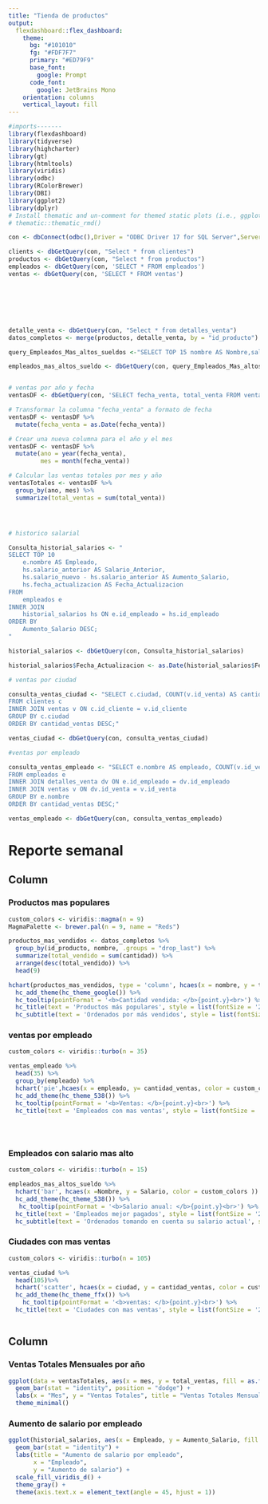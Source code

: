 ```yaml
---
title: "Tienda de productos"
output: 
  flexdashboard::flex_dashboard:
    theme:
      bg: "#101010"
      fg: "#FDF7F7" 
      primary: "#ED79F9"
      base_font:
        google: Prompt
      code_font:
        google: JetBrains Mono
    orientation: columns
    vertical_layout: fill
---
```


```r
#imports-------
library(flexdashboard)
library(tidyverse)
library(highcharter)
library(gt)
library(htmltools)
library(viridis)
library(odbc)
library(RColorBrewer)
library(DBI)
library(ggplot2)
library(dplyr)
# Install thematic and un-comment for themed static plots (i.e., ggplot2)
# thematic::thematic_rmd()
```


```r
con <- dbConnect(odbc(),Driver = "ODBC Driver 17 for SQL Server",Server = "DESKTOP-HGED49D\\SQLEXPRESS",Database = "Tienda",UID = "luisOwner",PWD = rstudioapi::askForPassword("1234"),Port = 1433)

clients <- dbGetQuery(con, "Select * from clientes")
productos <- dbGetQuery(con, "Select * from productos")
empleados <- dbGetQuery(con, 'SELECT * FROM empleados')
ventas <- dbGetQuery(con, 'SELECT * FROM ventas')







detalle_venta <- dbGetQuery(con, "Select * from detalles_venta")
datos_completos <- merge(productos, detalle_venta, by = "id_producto")

query_Empleados_Mas_altos_sueldos <-"SELECT TOP 15 nombre AS Nombre,salario AS Salario FROM empleados ORDER BY salario DESC"

empleados_mas_altos_sueldo <- dbGetQuery(con, query_Empleados_Mas_altos_sueldos)


# ventas por año y fecha
ventasDF <- dbGetQuery(con, 'SELECT fecha_venta, total_venta FROM ventas')

# Transformar la columna "fecha_venta" a formato de fecha
ventasDF <- ventasDF %>%
  mutate(fecha_venta = as.Date(fecha_venta))

# Crear una nueva columna para el año y el mes
ventasDF <- ventasDF %>%
  mutate(ano = year(fecha_venta),
         mes = month(fecha_venta))

# Calcular las ventas totales por mes y año
ventasTotales <- ventasDF %>%
  group_by(ano, mes) %>%
  summarize(total_ventas = sum(total_venta))




# historico salarial

Consulta_historial_salarios <- "
SELECT TOP 10
    e.nombre AS Empleado,
    hs.salario_anterior AS Salario_Anterior,
    hs.salario_nuevo - hs.salario_anterior AS Aumento_Salario,
    hs.fecha_actualizacion AS Fecha_Actualizacion
FROM 
    empleados e
INNER JOIN 
    historial_salarios hs ON e.id_empleado = hs.id_empleado
ORDER BY 
    Aumento_Salario DESC;
"

historial_salarios <- dbGetQuery(con, Consulta_historial_salarios)

historial_salarios$Fecha_Actualizacion <- as.Date(historial_salarios$Fecha_Actualizacion)

# ventas por ciudad

consulta_ventas_ciudad <- "SELECT c.ciudad, COUNT(v.id_venta) AS cantidad_ventas
FROM clientes c
INNER JOIN ventas v ON c.id_cliente = v.id_cliente
GROUP BY c.ciudad
ORDER BY cantidad_ventas DESC;"

ventas_ciudad <- dbGetQuery(con, consulta_ventas_ciudad)

#ventas por empleado

consulta_ventas_empleado <- "SELECT e.nombre AS empleado, COUNT(v.id_venta) AS cantidad_ventas
FROM empleados e
INNER JOIN detalles_venta dv ON e.id_empleado = dv.id_empleado
INNER JOIN ventas v ON dv.id_venta = v.id_venta
GROUP BY e.nombre
ORDER BY cantidad_ventas DESC;"

ventas_empleado <- dbGetQuery(con, consulta_ventas_empleado)


```

Reporte semanal
=======================================================================

Column {data-width=650 .tabset .tabset-fade}
-----------------------------------------------------------------------

### Productos mas populares
```r

custom_colors <- viridis::magma(n = 9)
MagmaPalette <- brewer.pal(n = 9, name = "Reds")

productos_mas_vendidos <- datos_completos %>%
  group_by(id_producto, nombre, .groups = "drop_last") %>%
  summarize(total_vendido = sum(cantidad)) %>%
  arrange(desc(total_vendido)) %>%
  head(9)

hchart(productos_mas_vendidos, type = 'column', hcaes(x = nombre, y = total_vendido, color = custom_colors)) %>%
  hc_add_theme(hc_theme_google()) %>%
  hc_tooltip(pointFormat = '<b>Cantidad vendida: </b>{point.y}<br>') %>%
  hc_title(text = 'Productos más populares', style = list(fontSize = '25px', fontWeight = 'bold')) %>%
  hc_subtitle(text = 'Ordenados por más vendidos', style = list(fontSize = '16px'))

```
### ventas por empleado
```r
custom_colors <- viridis::turbo(n = 35)

ventas_empleado %>%
  head(35) %>%
  group_by(empleado) %>%
  hchart('pie',hcaes(x = empleado, y= cantidad_ventas, color = custom_colors )) %>%
  hc_add_theme(hc_theme_538()) %>%
  hc_tooltip(pointFormat = '<b>Ventas: </b>{point.y}<br>') %>%
  hc_title(text = 'Empleados con mas ventas', style = list(fontSize = '45px', fontWeight = 'bold')) 
  
  
  
```
### Empleados con salario mas alto
```r
custom_colors <- viridis::turbo(n = 15)

empleados_mas_altos_sueldo %>%
  hchart('bar', hcaes(x =Nombre, y = Salario, color = custom_colors )) %>%
  hc_add_theme(hc_theme_538()) %>%
   hc_tooltip(pointFormat = '<b>Salario anual: </b>{point.y}<br>') %>%
  hc_title(text = 'Empleados mejor pagados', style = list(fontSize = '25px', fontWeight = 'bold')) %>%
  hc_subtitle(text = 'Ordenados tomando en cuenta su salario actual', style = list(fontSize = '16px'))


```





### Ciudades con mas ventas

```r
custom_colors <- viridis::turbo(n = 105)

ventas_ciudad %>%
  head(105)%>%
  hchart('scatter', hcaes(x = ciudad, y = cantidad_ventas, color = custom_colors )) %>%
  hc_add_theme(hc_theme_ffx()) %>%
    hc_tooltip(pointFormat = '<b>ventas: </b>{point.y}<br>') %>%
  hc_title(text = 'Ciudades con mas ventas', style = list(fontSize = '25px', fontWeight = 'bold')) 



```



Column {data-width=350}
-----------------------------------------------------------------------

### Ventas Totales Mensuales por año

```r
ggplot(data = ventasTotales, aes(x = mes, y = total_ventas, fill = as.factor(ano))) +
  geom_bar(stat = "identity", position = "dodge") +
  labs(x = "Mes", y = "Ventas Totales", title = "Ventas Totales Mensuales por Anio") +
  theme_minimal()
```

### Aumento de salario por empleado

```r
ggplot(historial_salarios, aes(x = Empleado, y = Aumento_Salario, fill = Empleado)) +
  geom_bar(stat = "identity") +
  labs(title = "Aumento de salario por empleado",
       x = "Empleado",
       y = "Aumento de salario") +
  scale_fill_viridis_d() +  
  theme_gray() +  
  theme(axis.text.x = element_text(angle = 45, hjust = 1)) 
```

